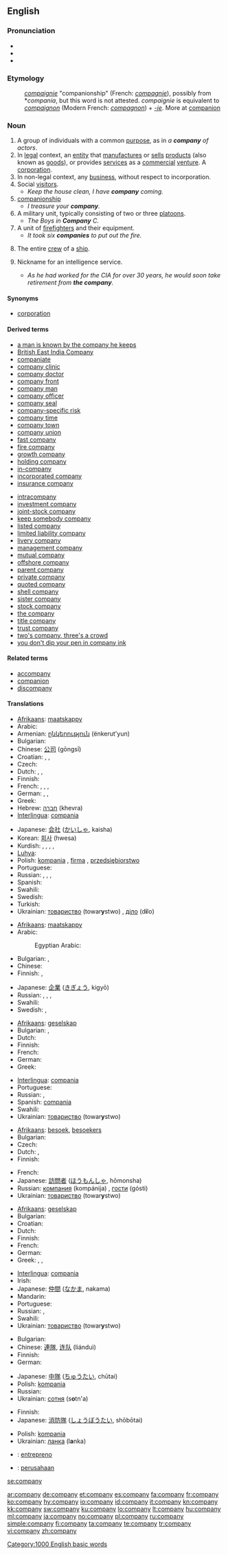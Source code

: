 {{wikipedia|dab=Company (disambiguation)|Company}}
==English==

{{rank|persons|wrote|chief|611|company|sweet|duty|heavy}}

===Pronunciation===
* {{SAMPA|/"kVmp@ni/}}
* {{IPA|/'kʌmpəni/}}
* {{audio|en-us-company.ogg|Audio (US)}}

===Etymology===
: {{etyl|fro}} ''[[compaignie]]'' "companionship" (French: ''[[compagnie]]''), possibly from {{etyl|LL.}} *''compania'', but this word is not attested. {{fro}} ''compaignie'' is equivalent to {{etyl|fro}} ''[[compaignon]]'' (Modern French: ''[[compagnon]]'') + ''[[-ie#Old French|-ie]]''. More at [[companion]]

===Noun===
{{en-noun|compan|ies}}

# A group of individuals with a common [[purpose]], as in ''a '''company''' of actors''.
# In [[legal]] context, an [[entity]] that [[manufacture]]s or [[sell]]s [[product]]s (also known as [[goods]]), or provides [[services]] as a [[commercial]] [[venture]]. A [[corporation]].
# In non-legal context, any [[business]], without respect to incorporation.
# Social [[visitor]]s.
#* ''Keep the house clean, I have '''company''' coming.''
# [[companionship]]
#* ''I treasure your '''company'''.''
# A military unit, typically consisting of two or three [[platoon]]s.
#* ''The Boys in '''Company''' C.''
# A unit of [[firefighter]]s and their equipment.
#* ''It took six '''companies''' to put out the fire.''
# {{nautical}} The entire [[crew]] of a [[ship]].
# {{idiom}} Nickname for an intelligence service.
#* ''As he had worked for the CIA for over 30 years, he would soon take retirement from '''the company'''.''

====Synonyms====
* [[corporation]]

====Derived terms====
{{der-top}}
* [[a man is known by the company he keeps]]
* [[British East India Company]]
* [[companiate]]
* [[company clinic]]
* [[company doctor]]
* [[company front]]
* [[company man]]
* [[company officer]]
* [[company seal]]
* [[company-specific risk]]
* [[company time]]
* [[company town]]
* [[company union]]
* [[fast company]]
* [[fire company]]
* [[growth company]]
* [[holding company]]
* [[in-company]]
* [[incorporated company]]
* [[insurance company]]
{{der-mid}}
* [[intracompany]]
* [[investment company]]
* [[joint-stock company]]
* [[keep somebody company]]
* [[listed company]]
* [[limited liability company]]
* [[livery company]]
* [[management company]]
* [[mutual company]]
* [[offshore company]]
* [[parent company]]
* [[private company]]
* [[quoted company]]
* [[shell company]]
* [[sister company]]
* [[stock company]]
* [[the company]]
* [[title company]]
* [[trust company]]
* [[two's company, three's a crowd]]
* [[you don't dip your pen in company ink]]
{{der-bottom}}

====Related terms====
* [[accompany]]
* [[companion]]
* [[discompany]]

====Translations====
{{trans-top|in legal context, a corporation}}
* [[Afrikaans]]: [[maatskappy]]
* Arabic: {{t-|ar|شركة|alt=شَرِكة|tr=sharika(t)}}
* Armenian: [[ընկերություն]] (ënkerut'yun)
* Bulgarian: {{t+|bg|корпорация|f}}
* Chinese: [[公司]] (gōngsī)
* Croatian: {{t|hr|tvrtka}},  {{t+|hr|kompanija}},  {{t|hr|poduzeće}}
* Czech: {{t+|cs|společnost|f}}
* Dutch: {{t+|nl|bedrijf|n}}, {{t+|nl|zaak|f}}, {{t+|nl|firma|f}}
* Finnish: {{t+|fi|yhtiö}}
* French: {{t+|fr|société|f}}, {{t+|fr|entreprise|f}}, {{t+|fr|firme|f}}, {{t+|fr|compagnie|f}}
* German: {{t+|de|Gesellschaft|f}}, {{t+|de|Firma|f}}, {{t+|de|Unternehmen|n}}
* Greek: {{t+|el|εταιρία|f|tr=eteria}}
* Hebrew: [[חברה]] (khevra) {{f}}
* [[Interlingua]]: [[compania]]
{{trans-mid}}
* Japanese: [[会社]] ([[かいしゃ]], kaisha)
* Korean: [[회사]] (hwesa)
* Kurdish: {{t+|ku|şirket|f}}, {{t+|ku|pargîdanî|f}}, {{t+|ku|fîrma|f}}, {{t+|ku|kompanya|f}}, {{t+|ku|şirîke|f}}
* [[Luhya]]: {{tø|luy|kampuni}}
* Polish: [[kompania]] {{f}}, [[firma]] {{f}}, [[przedsiębiorstwo]] {{n}}
* Portuguese: {{t+|pt|companhia|f}}
* Russian: {{t+|ru|компания|f|tr=kompánija}}, {{t+|ru|фирма|f|tr=fírma}}, {{t+|ru|общество|n|tr=óbš'estvo}}, {{t+|ru|товарищество|n|tr=továriš'estvo}}
* Spanish: {{t-|es|empresa|f}}
* Swahili: {{t+|sw|kampuni|xs=Swahili}}
* Swedish: {{t+|sv|bolag}}
* Turkish: {{t+|tr|işletme}}
* Ukrainian: [[товариство]] (towar'''y'''stwo) {{n}}, [[діло]] (d'''i'''lo) {{n}}
{{trans-bottom}}

{{trans-top|in non-legal context, any business, without respect to incorporation}}
* [[Afrikaans]]: [[maatskappy]]
* Arabic: {{t-|ar|شركة|alt=شَرِكة|tr=sharika(t)}}
*: Egyptian Arabic: {{tø|arz|شركة|tr=shirka(t)|sc=Arab|xs=Egyptian Arabic}}
* Bulgarian: {{t+|bg|компания|f}},  {{t+|bg|фирма|f}}
* Chinese: {{zh-tsp|企業|企业|qǐyè}}
* Finnish: {{t+|fi|yritys}}, {{t+|fi|liike}}
{{trans-mid}}
* Japanese: [[企業]] ([[きぎょう]], kigyō)
* Russian: {{t+|ru|компания|f|tr=kompánija}}, {{t+|ru|фирма|f|tr=fírma}}, {{t+|ru|общество|n|tr=óbš'estvo}}, {{t+|ru|товарищество|n|tr=továriš'estvo}}
* Swahili: {{t+|sw|kampuni|xs=Swahili}}
* Swedish: {{t+|sv|företag}}, {{t-|sv|firma}}
{{trans-bottom}}

{{trans-top|group of individuals with a common purpose}}
* [[Afrikaans]]: [[geselskap]]
* Bulgarian: {{t+|bg|компания|f}},  {{t+|bg|общество|n}}
* Dutch: {{t+|nl|gezelschap|n}}
* Finnish: {{t+|fi|ryhmä}}
* French: {{t+|fr|compagnie|f}}
* German: {{t+|de|Gesellschaft|f}}
* Greek: {{t+|el|συντροφιά|f|tr=sintrofia}}
{{trans-mid}}
* [[Interlingua]]: [[compania]]
* Portuguese: {{t+|pt|companhia|f}}
* Russian: {{t+|ru|общество|n|tr=óbš'estvo}}, {{t+|ru|товарищество|n|tr=továriš'estvo}}
* Spanish: [[compania]] {{f}}
* Swahili: {{t+|sw|kampuni|xs=Swahili}}
* Ukrainian: [[товариство]] (towar'''y'''stwo) {{n}}
{{trans-bottom}}

{{trans-top|social visitors}}
* [[Afrikaans]]: [[besoek]], [[besoekers]]
* Bulgarian: {{t|bg|гости|p}}
* Czech: {{t+|cs|společnost|f}}
* Dutch: {{t+|nl|bezoek|n}}, {{t+|nl|bezoekers|m|p}}
* Finnish: {{t-|fi|vieraat|p}}
{{trans-mid}}
* French: {{t+|fr|compagnie|f}}
* Japanese: [[訪問者]] ([[ほうもんしゃ]], hōmonsha)
* Russian: [[компания]] (kompánija) {{f}}, [[гости]] (gósti) {{p}}
* Ukrainian: [[товариство]] (towar'''y'''stwo) {{n}}
{{trans-bottom}}

{{trans-top|companionship}}
* [[Afrikaans]]: [[geselskap]]
* Bulgarian: {{t+|bg|компания|f}}
* Croatian: {{t-|hr|društvo}}
* Dutch: {{t+|nl|gezelschap|n}}
* Finnish: {{t+|fi|kumppanuus}}
* French: {{t+|fr|compagnie|f}}
* German: {{t+|de|Gesellschaft|f}}
* Greek: {{t+|el|συντροφικότητα|f|tr=sintrofikotita}}, {{t+|el|παρέα|f|tr=parea}}, {{t+|el|φιλία|f|tr=filia}}
{{trans-mid}}
* [[Interlingua]]: [[compania]]
* Irish: {{t-|ga|cumann|m|xs=Irish}}
* Japanese: [[仲間]] ([[なかま]], nakama)
* Mandarin: {{t|cmn|同伴|sc=Hani}}
* Portuguese: {{t+|pt|companhia|f}}
* Russian: {{t+|ru|компания|f|tr=kompánija}}, {{t+|ru|общество|n|tr=óbš'estvo}}
* Swahili: {{t+|sw|kampuni|xs=Swahili}}
* Ukrainian: [[товариство]] (towar'''y'''stwo) {{n}}
{{trans-bottom}}

{{trans-top|military unit}}
* Bulgarian: {{t-|bg|рота|f}}
* Chinese: [[連隊]], [[连队]] (liánduì)
* Finnish: {{t-|fi|komppania}}
* German: {{t+|de|Kompanie|f}}
{{trans-mid}}
* Japanese: [[中隊]] ([[ちゅうたい]], chūtai)
* Polish: [[kompania]] {{f}}
* Russian: {{t+|ru|рота|f|tr=róta}}
* Ukrainian: [[сотня]] (s'''o'''tn'a) {{f}}
{{trans-bottom}}

{{trans-top|unit of firefighters and their equipment}}
* Finnish: {{t+|fi|palokunta}}
* Japanese: [[消防隊]] ([[しょうぼうたい]], shōbōtai)
{{trans-mid}}
* Polish: [[kompania]] {{f}}
* Ukrainian: [[ланка]] (l'''a'''nka) {{f}}
{{trans-bottom}}

{{checktrans-top}}
* {{ttbc|Esperanto}}: [[entrepreno]]
* {{ttbc|Indonesian}}: [[usaha|perusahaan]]
{{checktrans-bottom}}

[[Category:1000 English basic words]]

[[se:company]]

[[ar:company]]
[[de:company]]
[[et:company]]
[[es:company]]
[[fa:company]]
[[fr:company]]
[[ko:company]]
[[hy:company]]
[[io:company]]
[[id:company]]
[[it:company]]
[[kn:company]]
[[kk:company]]
[[sw:company]]
[[ku:company]]
[[lo:company]]
[[lt:company]]
[[hu:company]]
[[ml:company]]
[[ja:company]]
[[no:company]]
[[pl:company]]
[[ru:company]]
[[simple:company]]
[[fi:company]]
[[ta:company]]
[[te:company]]
[[tr:company]]
[[vi:company]]
[[zh:company]]